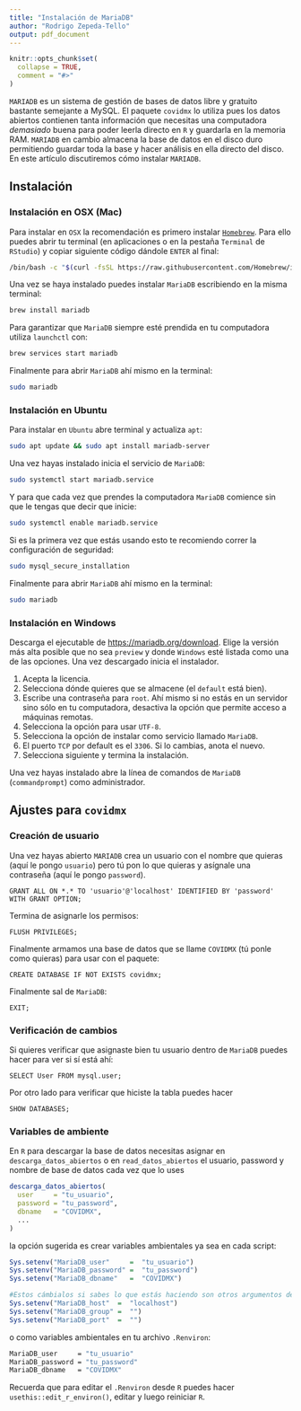 ```yaml
---
title: "Instalación de MariaDB"
author: "Rodrigo Zepeda-Tello"
output: pdf_document
---
```


```r
knitr::opts_chunk$set(
  collapse = TRUE,
  comment = "#>"
)
```

`MARIADB` es un sistema de gestión de bases de datos libre y gratuito bastante semejante a MySQL. 
El paquete `covidmx` lo utiliza pues los datos abiertos contienen tanta información que necesitas
una computadora _demasiado_ buena para poder leerla directo en `R` y guardarla en la memoria RAM. 
`MARIADB` en cambio almacena la base de datos en el disco duro permitiendo guardar toda la base y 
hacer análisis en ella directo del disco. En este artículo discutiremos cómo instalar `MARIADB`. 

## Instalación 

### Instalación en OSX (Mac)

Para instalar en `OSX` la recomendación es primero instalar [`Homebrew`](https://brew.sh/). Para 
ello puedes abrir tu terminal (en aplicaciones o en la pestaña `Terminal` de `RStudio`) y copiar
siguiente código dándole `ENTER` al final:

```bash
/bin/bash -c "$(curl -fsSL https://raw.githubusercontent.com/Homebrew/install/HEAD/install.sh)"
```

Una vez se haya instalado puedes instalar `MariaDB` escribiendo en la misma terminal:

```bash
brew install mariadb
```

Para garantizar que `MariaDB` siempre esté prendida en tu computadora utiliza `launchctl` con:
```bash
brew services start mariadb
```

Finalmente para abrir `MariaDB` ahí mismo en la terminal:

```bash
sudo mariadb
```

### Instalación en Ubuntu

Para instalar en `Ubuntu` abre terminal y actualiza `apt`:

```bash
sudo apt update && sudo apt install mariadb-server
```

Una vez hayas instalado inicia el servicio de `MariaDB`:
```bash
sudo systemctl start mariadb.service
```

Y para que cada vez que prendes la computadora `MariaDB` comience sin que le tengas que decir que inicie: 
```bash
sudo systemctl enable mariadb.service
```

Si es la primera vez que estás usando esto te recomiendo correr la configuración de seguridad: 

```bash
sudo mysql_secure_installation
```

Finalmente para abrir `MariaDB` ahí mismo en la terminal:

```bash
sudo mariadb
```

### Instalación en Windows

Descarga el ejecutable de [https://mariadb.org/download](https://mariadb.org/download). Elige la versión más alta posible que no sea `preview` y donde `Windows` esté listada como una de las opciones. Una vez descargado inicia el instalador. 

  1. Acepta la licencia. 
  2. Selecciona dónde quieres que se almacene (el `default` está bien).
  3. Escribe una contraseña para `root`. Ahí mismo si no estás en un servidor sino sólo en tu 
  computadora, desactiva la opción que permite acceso a máquinas remotas. 
  4. Selecciona la opción para usar `UTF-8`. 
  5. Selecciona la opción de instalar como servicio llamado `MariaDB`. 
  6. El puerto `TCP` por default es el `3306`. Si lo cambias, anota el nuevo. 
  7. Selecciona siguiente y termina la instalación. 
  
Una vez hayas instalado abre la línea de comandos de `MariaDB` (`commandprompt`) como administrador.   

## Ajustes para `covidmx`

### Creación de usuario 

Una vez hayas abierto `MARIADB` crea un usuario con el nombre que quieras (aquí le pongo `usuario`)
pero tú pon lo que quieras y asígnale una contraseña (aquí le pongo `password`). 

```mariadb
GRANT ALL ON *.* TO 'usuario'@'localhost' IDENTIFIED BY 'password' WITH GRANT OPTION;
```

Termina de asignarle los permisos:
```mariadb
FLUSH PRIVILEGES;
```

Finalmente armamos una base de datos que se llame `COVIDMX` (tú ponle como quieras) para usar con el paquete:

```mariadb
CREATE DATABASE IF NOT EXISTS covidmx;
```

Finalmente sal de `MariaDB`:

```mariadb
EXIT;
```

### Verificación de cambios

Si quieres verificar que asignaste bien tu usuario dentro de `MariaDB` puedes hacer para ver si sí está ahí: 

```mariadb
SELECT User FROM mysql.user;
```

Por otro lado para verificar que hiciste la tabla puedes hacer

```mariadb
SHOW DATABASES;
```

### Variables de ambiente

En `R` para descargar la base de datos necesitas asignar en `descarga_datos_abiertos` o en `read_datos_abiertos` el usuario, password y nombre de base de datos cada vez que lo uses

```r
descarga_datos_abiertos(
  user     = "tu_usuario",
  password = "tu_password",
  dbname   = "COVIDMX",
  ...
)
```

la opción sugerida es crear variables ambientales ya sea en cada script: 

```r
Sys.setenv("MariaDB_user"     =  "tu_usuario")
Sys.setenv("MariaDB_password" =  "tu_password")
Sys.setenv("MariaDB_dbname"   =  "COVIDMX")

#Estos cámbialos si sabes lo que estás haciendo son otros argumentos de DBI::dbConnect 
Sys.setenv("MariaDB_host"  =  "localhost")
Sys.setenv("MariaDB_group" =  "")
Sys.setenv("MariaDB_port"  =  "")
```

o como variables ambientales en tu archivo `.Renviron`:
```bash
MariaDB_user     = "tu_usuario"
MariaDB_password = "tu_password"
MariaDB_dbname   = "COVIDMX"
```

Recuerda que para editar el `.Renviron` desde `R` puedes hacer `usethis::edit_r_environ()`, editar y luego reiniciar `R`. 
